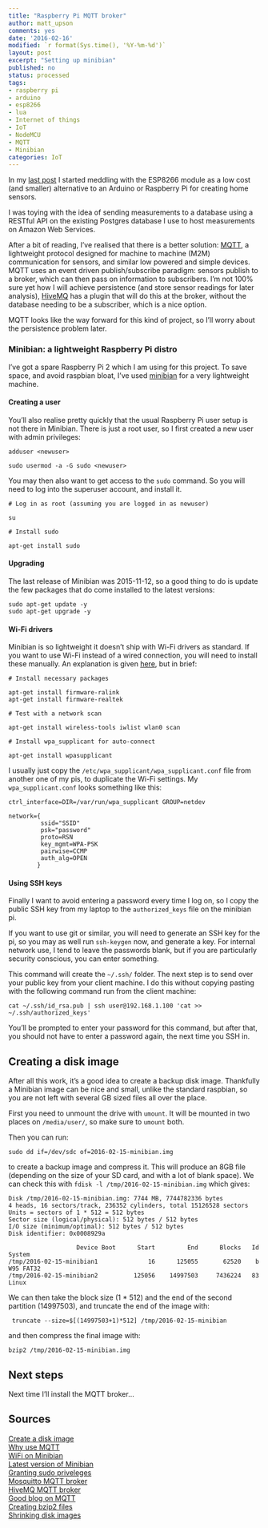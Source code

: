 ```yaml
---
title: "Raspberry Pi MQTT broker"
author: matt_upson
comments: yes
date: '2016-02-16'
modified: `r format(Sys.time(), '%Y-%m-%d')`
layout: post
excerpt: "Setting up minibian"
published: no
status: processed
tags:
- raspberry pi
- arduino
- esp8266
- lua
- Internet of things
- IoT
- NodeMCU
- MQTT
- Minibian
categories: IoT
---
```


In my [last post](../esp8266) I started meddling with the ESP8266 module as a low
cost (and smaller) alternative to an Arduino or Raspberry Pi for creating home
sensors.

I was toying with the idea of sending measurements to a database using a RESTful
API on the existing Postgres database I use to host measurements on Amazon Web
Services.

After a bit of reading, I've realised that there is a better solution:
[MQTT](http://mqtt.org/), a lightweight protocol designed for machine to machine
(M2M) communication for sensors, and similar low powered and simple devices. 
MQTT uses an event driven publish/subscribe paradigm: sensors publish to a
broker, which can then pass on information to subscribers. I'm not 100% sure yet
how I will achieve persistence (and store sensor readings for later analysis),
[HiveMQ](http://www.hivemq.com/blog/how-to-get-started-with-mqtt) has a plugin
that will do this at the broker, without the database needing to be a
subscriber, which is a nice option.

MQTT looks like the way forward for this kind of project, so I'll worry about
the persistence problem later.

### Minibian: a lightweight Raspberry Pi distro

I've got a spare Raspberry Pi 2 which I am using for this project. To save
space, and avoid raspbian bloat, I've used
[minibian](https://minibianpi.wordpress.com/features/) for a very lightweight
machine.

#### Creating a user

You'll also realise pretty quickly that the usual Raspberry Pi user setup is not
there in Minibian. There is just a root user, so I first created a new user with
admin privileges:

``` 
adduser <newuser>

sudo usermod -a -G sudo <newuser> 
```

You may then also want to get access to the `sudo` command. So you will need to
log into the superuser account, and install it.

``` 
# Log in as root (assuming you are logged in as newuser)

su

# Install sudo

apt-get install sudo 
``` 

#### Upgrading

The last release of Minibian was 2015-11-12, so a good thing to do is update the
few packages that do come installed to the latest versions:

```
sudo apt-get update -y
sudo apt-get upgrade -y 
```

#### Wi-Fi drivers

Minibian is so lightweight it doesn't ship with Wi-Fi drivers as standard. If
you want to use Wi-Fi instead of a wired connection, you will need to install
these manually. An explanation is given
[here](https://www.raspberrypi.org/forums/viewtopic.php?f=66&t=108863), but in
brief:

```
# Install necessary packages

apt-get install firmware-ralink 
apt-get install firmware-realtek

# Test with a network scan

apt-get install wireless-tools iwlist wlan0 scan

# Install wpa_supplicant for auto-connect

apt-get install wpasupplicant

```

I usually just copy the `/etc/wpa_supplicant/wpa_supplicant.conf` file from
another one of my pis, to duplicate the Wi-Fi settings. My `wpa_supplicant.conf`
looks something like this:

``` 
ctrl_interface=DIR=/var/run/wpa_supplicant GROUP=netdev

network={
         ssid="SSID"
         psk="password"
         proto=RSN
         key_mgmt=WPA-PSK
         pairwise=CCMP
         auth_alg=OPEN
        }

```

#### Using SSH keys

Finally I want to avoid entering a password every time I log on, so I copy the
public SSH key from my laptop to the `authorized_keys` file on the minibian pi.

If you want to use git or similar, you will need to generate an SSH key for the
pi, so you may as well run `ssh-keygen` now, and generate a key. For internal
network use, I tend to leave the passwords blank, but if you are particularly
security conscious, you can enter something.

This command will create the `~/.ssh/` folder. The next step is to send over
your public key from your client machine. I do this without copying pasting with
the following command run from the client machine:

```
cat ~/.ssh/id_rsa.pub | ssh user@192.168.1.100 'cat >>
~/.ssh/authorized_keys' 
```

You'll be prompted to enter your password for this
command, but after that, you should not have to enter a password again, the next
time you SSH in.

## Creating a disk image

After all this work, it's a good idea to create a backup disk image. Thankfully
a Minibian image can be nice and small, unlike the standard raspbian, so you are
not left with several GB sized files all over the place.

First you need to unmount the drive with `umount`. It will be mounted in two
places on `/media/user/`, so make sure to `umount` both.

Then you can run:

``` 
sudo dd if=/dev/sdc of=2016-02-15-minibian.img 
```  
to create a backup image and compress it.
This will produce an 8GB file (depending on the size of your SD card, and with a lot of blank space).
We can check this with `fdisk -l /tmp/2016-02-15-minibian.img` which gives:

```
Disk /tmp/2016-02-15-minibian.img: 7744 MB, 7744782336 bytes
4 heads, 16 sectors/track, 236352 cylinders, total 15126528 sectors
Units = sectors of 1 * 512 = 512 bytes
Sector size (logical/physical): 512 bytes / 512 bytes
I/O size (minimum/optimal): 512 bytes / 512 bytes
Disk identifier: 0x0008929a

                   Device Boot      Start         End      Blocks   Id  System
/tmp/2016-02-15-minibian1              16      125055       62520    b  W95 FAT32
/tmp/2016-02-15-minibian2          125056    14997503     7436224   83  Linux

```
We can then take the block size (1 * 512) and the end of the second partition (14997503), and truncate the end of the image with:

```
 truncate --size=$[(14997503+1)*512] /tmp/2016-02-15-minibian
```

and then compress the final image with:

```
bzip2 /tmp/2016-02-15-minibian.img
```

## Next steps

Next time I'll install the MQTT broker...

## Sources

[Create a disk image](https://help.ubuntu.com/community/DriveImaging)  
[Why use MQTT](http://www.penninkhof.com/2015/03/why-use-mqtt-in-iot-projects/)  
[WiFi on Minibian](https://www.raspberrypi.org/forums/viewtopic.php?f=66&t=108863)  
[Latest version of Minibian](https://minibianpi.wordpress.com/setup/)  
[Granting sudo priveleges](https://www.digitalocean.com/community/tutorials/how-to-add-delete-and-grant-sudo-privileges-to-users-on-a-debian-vps)  
[Mosquitto MQTT broker](http://mosquitto.org/)  
[HiveMQ MQTT broker](http://www.hivemq.com/blog/how-to-get-started-with-mqtt)  
[Good blog on MQTT](http://nthn.me/posts/2012/mqtt.html)  
[Creating bzip2 files](http://www.cyberciti.biz/faq/linuxunix-how-to-extract-and-decompress-a-bz2-tbz2-file/)  
[Shrinking disk images](http://softwarebakery.com/shrinking-images-on-linux)
